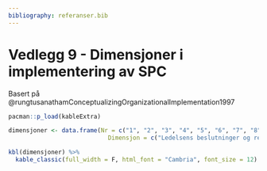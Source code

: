 ```yaml
---
bibliography: referanser.bib 
---
```


# Vedlegg 9 - Dimensjoner i implementering av SPC {.unnumbered}

Basert på @rungtusanathamConceptualizingOrganizationalImplementation1997

```r

pacman::p_load(kableExtra)

dimensjoner <- data.frame(Nr = c("1", "2", "3", "4", "5", "6", "7", "8", "9", "10", "11", "12", "13", "14"),
                            Dimensjon = c("Ledelsens beslutninger og retningslinjer for å støtte implementering og praktisering av SPC", "Betydning og synlighet av kontrolldiagram som verktøy for monitorering og kontroll av prosessytelser", "Identifikasjon av kritiske måleparametre for kritiske prosesser og/eller produktegenskaper som påvirker de kritiske prosessene", "Måleverktøyenes teknologisk modenhet og robusthet brukt i datainnsamling", "Operatøransvar for korrekt bruk av kontrolldiagram for prosesskontroll", "Verifisering av at forutsetningene for bruk av kontrolldiagram er tilstrekkelig ivaretatt", "Bruk av kontrlldiagram i kontinuerlig forbedringsarbeid", "Utvalgsstrategier for datainnsamling til kontrolldiagram", "Opplæring og trening i statistiske og kognitive metoder for prosesskontroll og -forbedringer", "Teknisk støtte for implementering og bruk", "Kvalitetsforbedringsgruppe som støtte til praksis", "Fravær av sluttinspeksjon/sluttkontroll som kvalitetsstrategi", "Dokumentasjon og oppdatering av prosesskompetanse", "Evaluering og revisjon av SPC praksis og resultater"))

kbl(dimensjoner) %>%
  kable_classic(full_width = F, html_font = "Cambria", font_size = 12) 

```